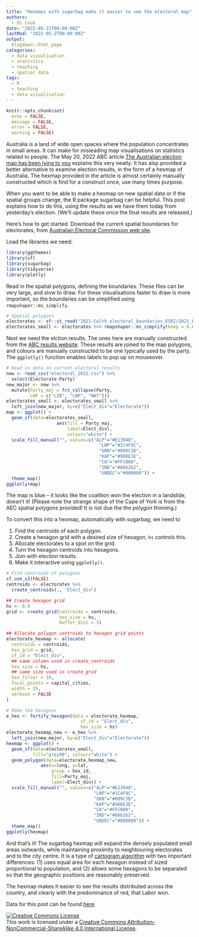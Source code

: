 ```yaml
---
title: "Hexmaps with sugarbag make it easier to see the electoral map"
authors: 
  - Di Cook
date: "2022-05-21T00:00:00Z"
lastMod: "2022-05-2T00:00:00Z"
output:
  blogdown::html_page
categories:
  - data visualisation
  - statistics
  - teaching
  - spatial data
tags:
  - R
  - teaching
  - data visualisation
---
```


```r
knitr::opts_chunk$set(
  echo = FALSE,
  message = FALSE,
  error = FALSE,
  warning = FALSE)
```

Australia is a land of wide open spaces where the population concentrates in small areas. It can make for misleading map visualisations on statistics related to people. The May 20, 2022 ABC article [The Australian election map has been lying to you](https://www.abc.net.au/news/2022-05-20/federal-election-map-lying/101076016) explains this very neatly. It has alsp provided a better alternative to examine election results, in the form of a hexmap of Australia. The hexmap provided in the article is almost certainly manually constructed which is find for a construct once, use many times purpose. 

When you want to be able to make a hexmap on new spatial data or if the spatial groups change, the R package sugarbag can be helpful. This post explains how to do this, using the results as we have them today from yesterday's election. (We'll update these once the final results are released.)

Here's how to get started. Download the current spatial boundaries for electorates, from [Australian Electoral Commission web site](https://www.aec.gov.au/Electorates/maps.htm).

Load the libraries we need:

```r
library(ggthemes)
library(sf)
library(sugarbag)
library(tidyverse)
library(plotly)
```

Read in the spatial polygons, defining the boundaries. These files can be very large, and slow to draw. For these visualisations faster to draw is more important, so the boundaries can be simplified using `rmapshaper::ms_simplify`. 

```r
# Spatial polygons
electorates <- sf::st_read("2021-Cwlth_electoral_boundaries_ESRI/2021_ELB_region.shp")
electorates_small <- electorates %>% rmapshaper::ms_simplify(keep = 0.01, keep_shapes = TRUE)
```

Next we need the elction results. The ones here are manually  constructed from the [ABC results website](https://www.abc.net.au/news/elections/federal/2022/results?filter=all&sort=az&state=all). These results are joined to the map polygons, and colours are manually constructed to be one typically used by the party. The `ggplotly()` function enables labels to pop up on mouseover. 

```r
# Read in data on current electoral results
new <- read_csv("electoral_2022.csv") %>%
  select(Electorate:Party)
new_major <- new %>%
  mutate(Party_maj = fct_collapse(Party,
         LNP = c("LIB", "LNP", "NAT")))
electorates_small <- electorates_small %>%
  left_join(new_major, by=c("Elect_div"="Electorate"))
map <- ggplot() +
  geom_sf(data=electorates_small,
                   aes(fill = Party_maj,
                       label=Elect_div),
                       colour="white") +
  scale_fill_manual("", values=c("ALP"="#E13940",
                                   "LNP"="#1C4F9C",
                                   "GRN"="#009C3D",
                                   "KAP"="#906E3E",
                                   "CA"="#FFC000",
                                   "IND"="#66b2b2",
                                   "UNDEC"="#808080")) +
  theme_map()
ggplotly(map)
```

The map is blue -- it looks like the coalition won the election in a landslide, doesn't it! (Please note the strange shape of the Cape of York is from the AEC spatial polygons provided! It is not due the the polygon thinning.)

To convert this into a hexmap, automatically with sugarbag, we need to 

1. Find the centroids of each polygon.
2. Create a hexagon grid with a desired size of hexagon, `hs` controls this.
3. Allocate electorates to a spot on the grid.
4. Turn the hexagon centroids into hexagons.
5. Join with election results.
6. Make it interactive using `ggplotly()`.

```r
# Find centroids of polygons
sf_use_s2(FALSE)
centroids <- electorates %>%
  create_centroids(., "Elect_div")

## Create hexagon grid
hs <- 0.8
grid <- create_grid(centroids = centroids,
                    hex_size = hs,
                    buffer_dist = 5)

## Allocate polygon centroids to hexagon grid points
electorate_hexmap <- allocate(
  centroids = centroids,
  hex_grid = grid,
  sf_id = "Elect_div",
  ## same column used in create_centroids
  hex_size = hs,
  ## same size used in create_grid
  hex_filter = 10,
  focal_points = capital_cities,
  width = 35,
  verbose = FALSE
)

# Make the hexagons
e_hex <- fortify_hexagon(data = electorate_hexmap,
                            sf_id = "Elect_div",
                            hex_size = hs)  
electorate_hexmap_new <- e_hex %>%
  left_join(new_major, by=c("Elect_div"="Electorate"))
hexmap <- ggplot() +
  geom_sf(data=electorates_small, 
          fill="grey90", colour="white") +
  geom_polygon(data=electorate_hexmap_new,
             aes(x=long, y=lat,
                 group = hex_id,
                 fill=Party_maj,
                 label=Elect_div)) +
  scale_fill_manual("", values=c("ALP"="#E13940",
                                 "LNP"="#1C4F9C",
                                 "GRN"="#009C3D",
                                 "KAP"="#906E3E",
                                 "CA"="#FFC000",
                                 "IND"="#66b2b2",
                                 "UNDEC"="#808080")) +
  theme_map()
ggplotly(hexmap)
```

And that's it! The sugarbag hexmap will expand the densely populated small areas outwards, while maintaining proximity to neighbouring electorates and to the city centre. It is a type of [cartogram algorithm](https://en.wikipedia.org/wiki/Cartogram) with two important differences: (1) uses equal area for each hexagon instead of sized proportional to population, and (2) allows some hexagons to be separated so that the geographic positions are reasonably preserved. 

The hexmap makes it easier to see the results distributed across the country, and clearly with the predominance of red, that Labor won. 

Data for this post can be found [here](post/election_hexmaps/electoral_2022.csv).

<a rel="license" href="http://creativecommons.org/licenses/by-nc-sa/4.0/"><img alt="Creative Commons License" style="border-width:0" src="https://i.creativecommons.org/l/by-nc-sa/4.0/88x31.png" /></a><br />This work is licensed under a <a rel="license" href="http://creativecommons.org/licenses/by-nc-sa/4.0/">Creative Commons Attribution-NonCommercial-ShareAlike 4.0 International License</a>.